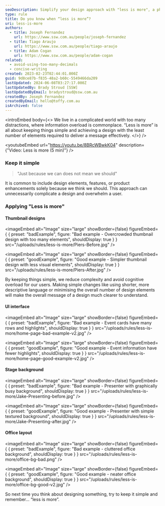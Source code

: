 ```yaml
---
seoDescription: Simplify your design approach with "less is more", a philosophy that emphasizes clarity and effectiveness by reducing visual noise.
type: rule
title: Do you know when “less is more”?
uri: less-is-more
authors:
  - title: Joseph Fernandez
    url: https://www.ssw.com.au/people/joseph-fernandez
  - title: Tiago Araujo
    url: https://www.ssw.com.au/people/tiago-araujo
  - title: Adam Cogan
    url: https://www.ssw.com.au/people/adam-cogan
related:
  - avoid-using-too-many-decimals
  - concise-writing
created: 2023-02-23T02:44:01.000Z
guid: 9d8ce87b-f835-48a2-b60c-5549466da209
lastUpdated: 2024-06-08T03:27:17.000Z
lastUpdatedBy: Brady Stroud [SSW]
lastUpdatedByEmail: bradystroud@ssw.com.au
createdBy: Joseph Fernandez
createdByEmail: hello@toffy.com.au
isArchived: false
---
```


<introEmbed
  body={<>
We live in a complicated world with too many distractions, where information overload is commonplace. “Less is more” is all about keeping things simple and achieving a design with the least number of elements required to deliver a message effectively.
  </>}
/>

<youtubeEmbed url="https://youtu.be/8BRcWBwkK04" description={"Video: Less is more (5 min)"} />


### Keep it simple

> "Just because we can does not mean we should"

It is common to include design elements, features, or product enhancements solely because we think we should. This approach can unnecessarily complicate a design and overwhelm a user.

### Applying "Less is more"

#### Thumbnail designs

<imageEmbed
  alt="Image"
  size="large"
  showBorder={false}
  figureEmbed={ {
    preset: "badExample",
    figure: "Bad example - Overcrowded thumbnail design with too many elements",
    shouldDisplay: true
  } }
  src="/uploads/rules/less-is-more/Piers-Before.jpg"
/>


<imageEmbed
  alt="Image"
  size="large"
  showBorder={false}
  figureEmbed={ {
    preset: "goodExample",
    figure: "Good example - Simpler thumbnail design with less visual elements",
    shouldDisplay: true
  } }
  src="/uploads/rules/less-is-more/Piers-After.jpg"
/>


By keeping things simple, we reduce complexity and avoid cognitive overload for our users. Making simple changes like using shorter, more descriptive language or minimising the overall number of design elements will make the overall message of a design much clearer to understand.

#### UI interface

<imageEmbed
  alt="Image"
  size="large"
  showBorder={false}
  figureEmbed={ {
    preset: "badExample",
    figure: "Bad example - Event cards have many rows and highlights",
    shouldDisplay: true
  } }
  src="/uploads/rules/less-is-more/home-page-bad-example-v2.jpg"
/>


<imageEmbed
  alt="Image"
  size="large"
  showBorder={false}
  figureEmbed={ {
    preset: "goodExample",
    figure: "Good example - Event information have fewer highlights",
    shouldDisplay: true
  } }
  src="/uploads/rules/less-is-more/home-page-good-example-v2.jpg"
/>


#### Stage background

<imageEmbed
  alt="Image"
  size="large"
  showBorder={false}
  figureEmbed={ {
    preset: "badExample",
    figure: "Bad example - Presenter with graphically busy background",
    shouldDisplay: true
  } }
  src="/uploads/rules/less-is-more/Jake-Presenting-before.jpg"
/>


<imageEmbed
  alt="Image"
  size="large"
  showBorder={false}
  figureEmbed={ {
    preset: "goodExample",
    figure: "Good example - Presenter with simple textured background",
    shouldDisplay: true
  } }
  src="/uploads/rules/less-is-more/Jake-Presenting-after.jpg"
/>


#### Office layout

<imageEmbed
  alt="Image"
  size="large"
  showBorder={false}
  figureEmbed={ {
    preset: "badExample",
    figure: "Bad example - cluttered office background",
    shouldDisplay: true
  } }
  src="/uploads/rules/less-is-more/office-bg-bad.png"
/>


<imageEmbed
  alt="Image"
  size="large"
  showBorder={false}
  figureEmbed={ {
    preset: "goodExample",
    figure: "Good example - neater office background",
    shouldDisplay: true
  } }
  src="/uploads/rules/less-is-more/office-bg-good-v2.jpg"
/>


So next time you think about designing something, try to keep it simple and remember... “less is more”.
